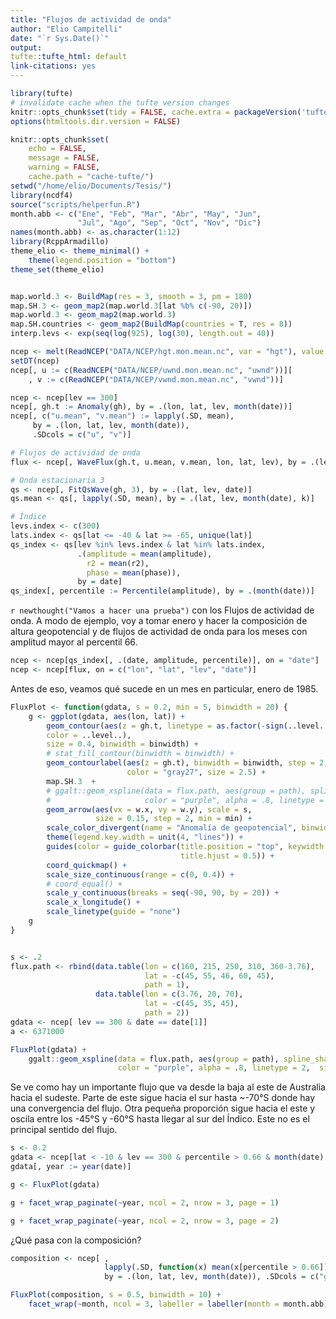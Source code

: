 ```yaml
---
title: "Flujos de actividad de onda"
author: "Elio Campitelli"
date: "`r Sys.Date()`"
output:
tufte::tufte_html: default
link-citations: yes
---
```


```r
library(tufte)
# invalidate cache when the tufte version changes
knitr::opts_chunk$set(tidy = FALSE, cache.extra = packageVersion('tufte'))
options(htmltools.dir.version = FALSE)

knitr::opts_chunk$set(
    echo = FALSE,
    message = FALSE,
    warning = FALSE, 
    cache.path = "cache-tufte/")
setwd("/home/elio/Documents/Tesis/")
library(ncdf4)
source("scripts/helperfun.R")
month.abb <- c("Ene", "Feb", "Mar", "Abr", "May", "Jun",
               "Jul", "Ago", "Sep", "Oct", "Nov", "Dic")
names(month.abb) <- as.character(1:12)
library(RcppArmadillo)
theme_elio <- theme_minimal() +
    theme(legend.position = "bottom")
theme_set(theme_elio)


map.world.3 <- BuildMap(res = 3, smooth = 3, pm = 180)
map.SH.3 <- geom_map2(map.world.3[lat %b% c(-90, 20)])
map.world.3 <- geom_map2(map.world.3)
map.SH.countries <- geom_map2(BuildMap(countries = T, res = 8))
interp.levs <- exp(seq(log(925), log(30), length.out = 40))
```


```r
ncep <- melt(ReadNCEP("DATA/NCEP/hgt.mon.mean.nc", var = "hgt"), value.name = "gh")
setDT(ncep)
ncep[, u := c(ReadNCEP("DATA/NCEP/uwnd.mon.mean.nc", "uwnd"))][
    , v := c(ReadNCEP("DATA/NCEP/vwnd.mon.mean.nc", "vwnd"))]

ncep <- ncep[lev == 300]
ncep[, gh.t := Anomaly(gh), by = .(lon, lat, lev, month(date))]
ncep[, c("u.mean", "v.mean") := lapply(.SD, mean), 
     by = .(lon, lat, lev, month(date)), 
     .SDcols = c("u", "v")]

# Flujos de actividad de onda
flux <- ncep[, WaveFlux(gh.t, u.mean, v.mean, lon, lat, lev), by = .(lev, date)]

# Onda estacionaria 3
qs <- ncep[, FitQsWave(gh, 3), by = .(lat, lev, date)]
qs.mean <- qs[, lapply(.SD, mean), by = .(lat, lev, month(date), k)]

# Índice
levs.index <- c(300)
lats.index <- qs[lat <= -40 & lat >= -65, unique(lat)]
qs_index <- qs[lev %in% levs.index & lat %in% lats.index, 
               .(amplitude = mean(amplitude),
                 r2 = mean(r2),
                 phase = mean(phase)), 
               by = date]
qs_index[, percentile := Percentile(amplitude), by = .(month(date))]

```

`r newthought("Vamos a hacer una prueba")` con los Flujos de actividad de onda. A modo de ejemplo, voy a tomar enero y hacer la composición de altura geopotencial y de flujos de actividad de onda para los meses con amplitud mayor al percentil 66. 

```r
ncep <- ncep[qs_index[, .(date, amplitude, percentile)], on = "date"]
ncep <- ncep[flux, on = c("lon", "lat", "lev", "date")]
```

Antes de eso, veamos qué sucede en un mes en particular, enero de 1985.

```r

FluxPlot <- function(gdata, s = 0.2, min = 5, binwidth = 20) {
    g <- ggplot(gdata, aes(lon, lat)) +
        geom_contour(aes(z = gh.t, linetype = as.factor(-sign(..level..)),
        color = ..level..),
        size = 0.4, binwidth = binwidth) +
        # stat_fill_contour(binwidth = binwidth) +
        geom_contourlabel(aes(z = gh.t), binwidth = binwidth, step = 2, exclude = 0, 
                          color = "gray27", size = 2.5) +
        map.SH.3  +
        # ggalt::geom_xspline(data = flux.path, aes(group = path), spline_shape = 0.5,
        #                     color = "purple", alpha = .8, linetype = 2,  size = 1.2) +
        geom_arrow(aes(vx = w.x, vy = w.y), scale = s,
                   size = 0.15, step = 2, min = min) +
        scale_color_divergent(name = "Anomalía de geopotencial", binwidth = binwidth) +
        theme(legend.key.width = unit(4, "lines")) +
        guides(color = guide_colorbar(title.position = "top", keywidth = unit(4, "lines"),
                                      title.hjust = 0.5)) +
        coord_quickmap() +
        scale_size_continuous(range = c(0, 0.4)) +
        # coord_equal() +
        scale_y_continuous(breaks = seq(-90, 90, by = 20)) +
        scale_x_longitude() +
        scale_linetype(guide = "none")
    g
}


s <- .2
flux.path <- rbind(data.table(lon = c(160, 215, 250, 310, 360-3.76),
                              lat = -c(45, 55, 46, 60, 45), 
                              path = 1), 
                   data.table(lon = c(3.76, 20, 70),
                              lat = -c(45, 35, 45),
                              path = 2))
gdata <- ncep[ lev == 300 & date == date[1]]
a <- 6371000 

FluxPlot(gdata) + 
    ggalt::geom_xspline(data = flux.path, aes(group = path), spline_shape = 0.5,
                        color = "purple", alpha = .8, linetype = 2,  size = 1.2) 
```

Se ve como hay un importante flujo que va desde la baja al este de Australia hacia el sudeste. Parte de este sigue hacia el sur hasta \~-70°S donde hay una convergencia del flujo. Otra pequeña proporción sigue hacia el este y oscila entre los -45°S y -60°S hasta llegar al sur del Índico. Este no es el principal sentido del flujo. 


```r
s <- 0.2
gdata <- ncep[lat < -10 & lev == 300 & percentile > 0.66 & month(date) == 1]
gdata[, year := year(date)]

g <- FluxPlot(gdata)

g + facet_wrap_paginate(~year, ncol = 2, nrow = 3, page = 1)
```


```r
g + facet_wrap_paginate(~year, ncol = 2, nrow = 3, page = 2)
```


¿Qué pasa con la composición?

```r
composition <- ncep[ ,
                     lapply(.SD, function(x) mean(x[percentile > 0.66]) - mean(x)),
                     by = .(lon, lat, lev, month(date)), .SDcols = c("gh.t", "w.x", "w.y")]
```


```r
FluxPlot(composition, s = 0.5, binwidth = 10) + 
    facet_wrap(~month, ncol = 3, labeller = labeller(month = month.abb))
``` 




